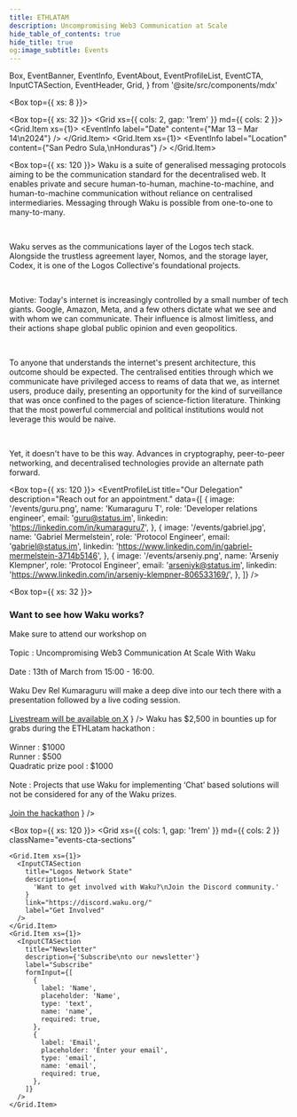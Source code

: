 ```yaml
---
title: ETHLATAM
description: Uncompromising Web3 Communication at Scale
hide_table_of_contents: true
hide_title: true
og:image_subtitle: Events
---
```


  Box,
  EventBanner,
  EventInfo,
  EventAbout,
  EventProfileList,
  EventCTA,
  InputCTASection,
  EventHeader,
  Grid,
} from '@site/src/components/mdx'

<head>
  <body className="events" />
</head>

<Box top={{ xs: 8 }}>
  <EventBanner src="/events/eth-latam.png" />
  <EventHeader 
    title="Hack with Waku at ETHLATAM"
    description="We are a family of robust, censorship-resistant communication protocols designed to enable privacy-focused messaging for web3 apps."
  />

  <Box top={{ xs: 32 }}>
  <Grid xs={{ cols: 2, gap: '1rem' }} md={{ cols: 2 }}>
    <Grid.Item xs={1}>
      <EventInfo 
        label="Date"
        content={"Mar 13 – Mar 14\n2024"}
      /> 
      </Grid.Item>
      <Grid.Item xs={1}>
        <EventInfo 
          label="Location"
          content={"San Pedro Sula,\nHonduras"}
        /> 
      </Grid.Item>
    </Grid>
  </Box>
</Box>

<Box top={{ xs: 120 }}>
  <EventAbout>
Waku is a suite of generalised messaging protocols aiming to be the communication standard for the decentralised web. It enables private and secure human-to-human, machine-to-machine, and human-to-machine communication without reliance on centralised intermediaries. Messaging through Waku is possible from one-to-one to many-to-many.

<br />

Waku serves as the communications layer of the Logos tech stack. Alongside the trustless agreement layer, Nomos, and the storage layer, Codex, it is one of the Logos Collective's foundational projects.

<br />

Motive:
Today's internet is increasingly controlled by a small number of tech giants. Google, Amazon, Meta, and a few others dictate what we see and with whom we can communicate. Their influence is almost limitless, and their actions shape global public opinion and even geopolitics.

<br />

To anyone that understands the internet's present architecture, this outcome should be expected. The centralised entities through which we communicate have privileged access to reams of data that we, as internet users, produce daily, presenting an opportunity for the kind of surveillance that was once confined to the pages of science-fiction literature. Thinking that the most powerful commercial and political institutions would not leverage this would be naive.

<br />

Yet, it doesn't have to be this way. Advances in cryptography, peer-to-peer networking, and decentralised technologies provide an alternate path forward.

  </EventAbout>
</Box>

<Box top={{ xs: 120 }}>
  <EventProfileList
    title="Our Delegation"
    description="Reach out for an appointment."
    data={[
      {
        image: '/events/guru.png',
        name: 'Kumaraguru T',
        role: 'Developer relations engineer',
        email: 'guru@status.im',
        linkedin: 'https://linkedin.com/in/kumaraguru7',
      },
      {
        image: '/events/gabriel.jpg',
        name: 'Gabriel Mermelstein',
        role: 'Protocol Engineer',
        email: 'gabriel@status.im',
        linkedin: 'https://www.linkedin.com/in/gabriel-mermelstein-3714b5146',
      },
      {
        image: '/events/arseniy.png',
        name: 'Arseniy Klempner',
        role: 'Protocol Engineer',
        email: 'arseniyk@status.im',
        linkedin: 'https://www.linkedin.com/in/arseniy-klempner-806533169/',
      },
    ]}
  />
</Box>

<Box top={{ xs: 32 }}>
  <h3>Want to see how Waku works?</h3>
  <Box top={{ xs: 16 }}>
    <Grid xs={{ cols: 2, gap: '1rem' }} md={{ cols: 2 }}>
      <Grid.Item xs={1}>
        <EventInfo 
          label="Workshop"
          content={
            <>
              Make sure to attend our workshop on 
              <br/><br/>
              Topic : Uncompromising Web3 Communication At Scale With Waku
              <br/><br/>
              Date : 13th of March from 15:00 - 16:00.
              <br/><br/>
              Waku Dev Rel Kumaraguru will make a deep dive into our tech there with a presentation followed by a live coding session.
              <br/><br/>
              <a href="https://x.com/waku_org" target="_blank">Livestream will be available on X</a>
            </>
          }
        /> 
        </Grid.Item>
        <Grid.Item xs={1}>
          <EventInfo 
            label="Hackathon"
            content={
            <>
              Waku has $2,500 in bounties up for grabs during the ETHLatam hackathon :
              <br/><br/>
              Winner : $1000
              <br/>
              Runner : $500
              <br/>
              Quadratic prize pool : $1000
              <br/>
              <br/>
              Note : Projects that use Waku for implementing ‘Chat’ based solutions will not be considered for any of the Waku prizes.
              <br/><br/>
              <a href="https://taikai.network/ethlatam/hackathons/honduras" target="_blank">Join the hackathon</a>
            </>
          }
          /> 
        </Grid.Item>
      </Grid>
  </Box>
</Box>

<Box top={{ xs: 120 }}>
  <Grid
    xs={{ cols: 1, gap: '1rem' }}
    md={{ cols: 2 }}
    className="events-cta-sections"
  >
    <Grid.Item xs={1}>
      <InputCTASection
        title="Logos Network State"
        description={
          'Want to get involved with Waku?\nJoin the Discord community.'
        }
        link="https://discord.waku.org/"
        label="Get Involved"
      />
    </Grid.Item>
    <Grid.Item xs={1}>
      <InputCTASection
        title="Newsletter"
        description={'Subscribe\nto our newsletter'}
        label="Subscribe"
        formInput={[
          {
            label: 'Name',
            placeholder: 'Name',
            type: 'text',
            name: 'name',
            required: true,
          },
          {
            label: 'Email',
            placeholder: 'Enter your email',
            type: 'email',
            name: 'email',
            required: true,
          },
        ]}
      />
    </Grid.Item>
  </Grid>
</Box>
